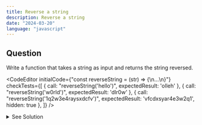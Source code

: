 ```yaml
---
title: Reverse a string
description: Reverse a string
date: "2024-03-20"
language: "javascript"
---
```


## Question
Write a function that takes a string as input and returns the string reversed.

<CodeEditor 
    initialCode={"const reverseString = (str) => {\n...\n}"}
    checkTests={[
        {
        call: "reverseString('hello')",
        expectedResult: 'olleh'
        },
        {
        call: "reverseString('w0rld')",
        expectedResult: 'dlr0w'
        },
        {
        call: "reverseString('1q2w3e4raysxdcfv')",
        expectedResult: 'vfcdxsyar4e3w2q1',
        hidden: true
        },
        ]}
/>

<details>
  <summary>See Solution</summary>

## Solution
```javascript
const reverseString = (str) => {
    return str.split('').reverse().join('');
}
```

### Explanation
The `split()` method is used to split a string into an array of substrings, and returns the new array.
The `reverse()` method is used to reverse the elements in an array.
The `join()` method is used to join all elements of an array into a string.

### Example
```javascript
reverseString("hello") // "olleh"
reverseString("world") // "dlrow"
```

### Time Complexity
The time complexity is O(n) because we are iterating through the string once.

</details>
